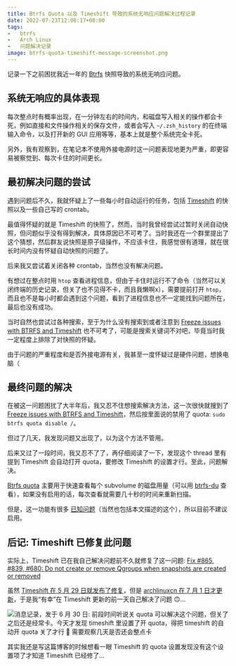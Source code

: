 ```yaml
---
title: Btrfs Quota 以及 Timeshift 导致的系统无响应问题解决过程记录
date: 2022-07-23T12:08:17+08:00
tags:
-   btrfs
-   Arch Linux
-   问题解决记录
image: btrfs-quota-timeshift-message-screenshot.png
---
```


记录一下之前困扰我近一年的 [Btrfs](https://wiki.archlinux.org/title/Btrfs) 快照导致的系统无响应问题。

<Excerpt />

## 系统无响应的具体表现

每次整点时有概率出现，在一分钟左右的时间内，和磁盘写入相关的操作都会卡死，例如直接和文件操作相关的保存文件，或者会写入 `~/.zsh_history` 的在终端输入命令，以及打开新的 GUI 应用等等，基本上就是整个系统完全卡死。

另外，我有观察到，在笔记本不使用外接电源时这一问题表现地更为严重，即更容易被察觉到、每次卡住的时间更长。

## 最初解决问题的尝试

遇到问题后不久，我就怀疑上了一些每小时自动运行的任务，包括 [Timeshift](https://github.com/linuxmint/timeshift) 的快照以及一些自己写的 crontab。

最值得怀疑的就是 Timeshift 的快照了，然而，当时我曾经尝试过暂时关闭自动快照，但问题似乎没有得到解决，具体原因已不可考了。当时我还在一个群里提出了这个猜想，然后群友说快照是原子级操作，不应该卡住，我感觉很有道理，就在很长时间内没有怀疑自动快照的问题了。

后来我又尝试着关闭各种 crontab，当然也没有解决问题。

有想过在整点时用 `htop` 查看进程信息，但由于卡住时运行不了命令（当然可以关闭终端的历史记录，但关了也不见得不卡，而且我懒啊x），需要提前打开 `htop`，而且也不是每小时都会遇到这个问题，看到了进程信息也不一定能找到问题所在，最后也没有成功。

当时自然也尝试过各种搜索，至于为什么没有搜索到或者注意到 [Freeze issues with BTRFS and Timeshift](https://forum.manjaro.org/t/freeze-issues-with-btrfs-and-timeshift/22005) 也不可考了，可能是搜索关键词不对吧，毕竟当时我一定程度上排除了对快照的怀疑。

由于问题的严重程度和是否外接电源有关，我甚至一度怀疑过是硬件问题，想换电脑（

## 最终问题的解决

在被这一问题困扰了大半年后，我又忍不住想搜索解决方法，这一次很快就搜到了 [Freeze issues with BTRFS and Timeshift](https://forum.manjaro.org/t/freeze-issues-with-btrfs-and-timeshift/22005)，然后按里面说的禁用了 quota: `sudo btrfs quota disable /`。

但过了几天，我发现问题又出现了，以为这个方法不管用。

后来又过了一段时间，我又忍不了了，再仔细阅读了一下，发现这个 thread 里有提到 Timeshift 会自动打开 quota，要修改 Timeshift 的设置才行。至此，问题解决。

<Card title="关于 Brtfs Quota">

[Btrfs quota](https://wiki.archlinux.org/title/Btrfs#Quota) 主要用于快速查看每个 subvolume 的磁盘用量（可以用 [btrfs-du](https://github.com/nachoparker/btrfs-du) 查看），如果没有启用的话，每次查看就需要几十秒的时间来重新扫描。

但是，这一功能有很多 [已知问题](https://btrfs.wiki.kernel.org/index.php/Quota_support#Known_issues)（当然也包括本文描述的这个），所以目前不建议启用。

</Card>

## 后记: Timeshift 已修复此问题

实际上，Timeshift 已在我自己解决问题前不久就修复了这一问题: [Fix #865, #839, #680: Do not create or remove Qgroups when snapshots are created or removed](https://github.com/linuxmint/timeshift/commit/8d77b18fe7b725c11baefe721633561d755b3630)

虽然 [Timeshift 在 5 月 29 日就发布了修复](https://github.com/linuxmint/timeshift/releases/tag/v22.06.1)，但是 [archlinuxcn 在 7 月 1 日才更新](https://github.com/archlinuxcn/repo/commits/master/archlinuxcn/timeshift)，于是我“有幸”在 Timeshift 更新的前一天自己解决了问题 🙃...

![消息记录，发于 6 月 30 日: 前段时间听说关 quota 可以解决这个问题，但关了之后还是经常卡。今天才发现 timeshift 里设置了开 quota，得把 timeshift 的自动开 quota 关了才行 🌚 需要观察几天是否还会整点卡](btrfs-quota-timeshift-message-screenshot.png)

其实我还是写这篇博客的时候想看一眼 Timeshift 的 quota 设置发现没有这个设置项了才知道 Timeshift 已经修了...
